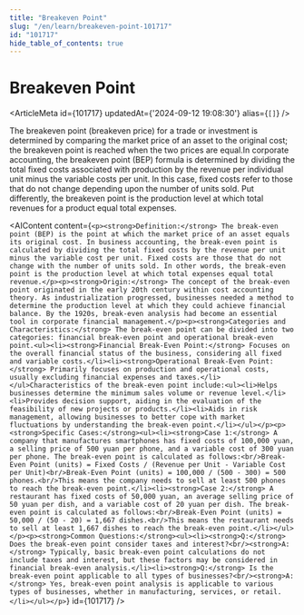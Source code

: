 ```yaml
---
title: "Breakeven Point"
slug: "/en/learn/breakeven-point-101717"
id: "101717"
hide_table_of_contents: true
---
```



# Breakeven Point

<ArticleMeta id={101717} updatedAt={'2024-09-12 19:08:30'} alias={`[]`} />
<div className='border-solid border-b border-t-0 my-4 border-[var(--ifm-color-gray-300)]' />

The breakeven point (breakeven price) for a trade or investment is determined by comparing the market price of an asset to the original cost; the breakeven point is reached when the two prices are equal.In corporate accounting, the breakeven point (BEP) formula is determined by dividing the total fixed costs associated with production by the revenue per individual unit minus the variable costs per unit. In this case, fixed costs refer to those that do not change depending upon the number of units sold. Put differently, the breakeven point is the production level at which total revenues for a product equal total expenses.

<AIContent content={`<p><strong>Definition:</strong> The break-even point (BEP) is the point at which the market price of an asset equals its original cost. In business accounting, the break-even point is calculated by dividing the total fixed costs by the revenue per unit minus the variable cost per unit. Fixed costs are those that do not change with the number of units sold. In other words, the break-even point is the production level at which total expenses equal total revenue.</p><p><strong>Origin:</strong> The concept of the break-even point originated in the early 20th century within cost accounting theory. As industrialization progressed, businesses needed a method to determine the production level at which they could achieve financial balance. By the 1920s, break-even analysis had become an essential tool in corporate financial management.</p><p><strong>Categories and Characteristics:</strong> The break-even point can be divided into two categories: financial break-even point and operational break-even point.<ul><li><strong>Financial Break-Even Point:</strong> Focuses on the overall financial status of the business, considering all fixed and variable costs.</li><li><strong>Operational Break-Even Point:</strong> Primarily focuses on production and operational costs, usually excluding financial expenses and taxes.</li></ul>Characteristics of the break-even point include:<ul><li>Helps businesses determine the minimum sales volume or revenue level.</li><li>Provides decision support, aiding in the evaluation of the feasibility of new projects or products.</li><li>Aids in risk management, allowing businesses to better cope with market fluctuations by understanding the break-even point.</li></ul></p><p><strong>Specific Cases:</strong><ul><li><strong>Case 1:</strong> A company that manufactures smartphones has fixed costs of 100,000 yuan, a selling price of 500 yuan per phone, and a variable cost of 300 yuan per phone. The break-even point is calculated as follows:<br/>Break-Even Point (units) = Fixed Costs / (Revenue per Unit - Variable Cost per Unit)<br/>Break-Even Point (units) = 100,000 / (500 - 300) = 500 phones.<br/>This means the company needs to sell at least 500 phones to reach the break-even point.</li><li><strong>Case 2:</strong> A restaurant has fixed costs of 50,000 yuan, an average selling price of 50 yuan per dish, and a variable cost of 20 yuan per dish. The break-even point is calculated as follows:<br/>Break-Even Point (units) = 50,000 / (50 - 20) = 1,667 dishes.<br/>This means the restaurant needs to sell at least 1,667 dishes to reach the break-even point.</li></ul></p><p><strong>Common Questions:</strong><ul><li><strong>Q:</strong> Does the break-even point consider taxes and interest?<br/><strong>A:</strong> Typically, basic break-even point calculations do not include taxes and interest, but these factors may be considered in financial break-even analysis.</li><li><strong>Q:</strong> Is the break-even point applicable to all types of businesses?<br/><strong>A:</strong> Yes, break-even point analysis is applicable to various types of businesses, whether in manufacturing, services, or retail.</li></ul></p>`} id={101717} />
